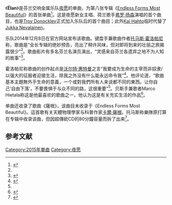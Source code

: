 {{NoteTA
| 1 = zh-cn:夜愿; zh-tw:日暮頌歌;
}}
{{Infobox single
| Name = Élan
| Format = 单曲
| Cover =
| Artist = [[夜愿|夜愿]]
| from Album = [[Endless_Forms_Most_Beautiful|Endless Forms Most Beautiful]]
| B-side = 薩根
| Released = 2015年2月13日
| Recorded = 2014
| Genre = [[交响金属|交响金属]]、[[民谣金属|民谣金属]]
| Length = 4:47
| Label = [[Nuclear_Blast|Nuclear Blast]]
| Writer = [[托马斯·霍洛帕尼|托马斯·霍洛帕尼]]
| Last single = [[The_Crow,_the_Owl_and_the_Dove|The Crow, the Owl and the Dove]]<br />（2012）
| This single = '''Élan'''<br />（2015）
| Next single = Endless Forms Most Beautiful<br />（2015）
}}

《'''Élan'''》是芬兰交响金属乐队[[夜愿|夜愿]]的单曲，为第八张专辑《[[Endless_Forms_Most_Beautiful|Endless Forms Most Beautiful]]》的首张单曲<ref name="MH">{{cite web|last1=Lach|first1=Stef|title=Nightwish detail Elan single|url=http://metalhammer.teamrock.com/news/2014-12-08/nightwish-detail-elan-single|website=[[Metal_Hammer|Metal Hammer]]|publisher=TeamRock|accessdate=December 31, 2014|date=December 8, 2014|archive-date=2016-03-03|archive-url=https://web.archive.org/web/20160303165644/http://metalhammer.teamrock.com/news/2014-12-08/nightwish-detail-elan-single|dead-url=no}}</ref>。这是夜愿新女主唱、荷兰歌手[[弗罗·扬森|弗罗·扬森]]演唱的首个曲目，也是[[Troy_Donockley|Troy Donockley]]正式加入乐队后的首个曲目；此外[[Kai_Hahto|Kai Hahto]]临时代替了[[Jukka_Nevalainen|Jukka Nevalainen]]。

乐队2014年12月8日在官方网站宣布该歌曲。键盘手兼歌曲作者[[托马斯·霍洛帕尼|托马斯·霍洛帕尼]]称，歌曲是“全长专辑的绝妙预告，亮出了稍许风味，但对即将到来的壮丽之旅揭露很少”<ref name="MH" />。歌曲影片有多名芬兰名演员演出，“灵感来自芬兰各遗弃之地不为人知的故事”<ref>{{Cite web |url=http://www.nightwish.com/en/news#2546 |title=存档副本 |access-date=2016-05-04 |archive-url=https://web.archive.org/web/20121031001744/http://nightwish.com/en/news#2546 |archive-date=2012-10-31 |dead-url=yes }}</ref>。

霍洛帕尼称歌曲的创作起点是[[沃尔特·惠特曼|沃尔特·惠特曼]]之言“我要成为生命的主宰而非奴隶/以强大的征服者迎接生活，除我之外没有什么能永远命令我”<ref name="MU">{{cite web|author=CROMCarl|title=First Single "Élan" Announced By Nightwish, Due Out February|url=http://www.metalunderground.com/news/details.cfm?newsid=108703|work=Metal Underground|accessdate=January 4, 2015|archive-date=2015-02-14|archive-url=https://web.archive.org/web/20150214164540/http://www.metalunderground.com/news/details.cfm?newsid=108703|dead-url=no}}</ref>。他评论道，“歌曲基本主題無外乎生命的意義，一个或對我們所有人来说都不同的東西。让你自己‘自由下落’，不要畏惧于与众不同的路，这很重要”<ref name="MU" />。贝斯手兼歌者Marco Hietala称这是他最喜欢的歌曲之一，他认为这是有关充实生活的作品<ref name="FCMH1">{{cite web|title=Nightwish interview - Marco (part 1)|url=http://faceculture.nl/nightwish-interview-marco-part-1|website=FaceCulture|accessdate=April 11, 2015|date=February 23, 2015|deadurl=yes|archiveurl=https://web.archive.org/web/20150415174949/http://faceculture.nl/nightwish-interview-marco-part-1|archivedate=2015年4月15日}}</ref>。

单曲还收录了歌曲《薩根》，该曲目未收录于《Endless Forms Most Beautiful》。這首歌有关天體物理學家与科普作家[[卡爾·薩根|卡爾·薩根]]。托马斯称樂隊原打算在专辑中收录该曲，但因超傳統CD的80分鐘容量而拆了出来<ref>{{cite web|last1=Lach|first1=Stef|title=Mainman Tuomas says songs on Endless Forms Most Beautiful didn't require Floor's operatic style|url=http://metalhammer.teamrock.com/news/2015-04-13/nightwish-didn-t-use-jansen-to-show-off-in-studio|website=[[Loudwire|Loudwire]]|publisher=TeamRock|accessdate=April 30, 2015|date=April 13, 2015|archive-date=2015-04-16|archive-url=https://web.archive.org/web/20150416182908/http://metalhammer.teamrock.com/news/2015-04-13/nightwish-didn-t-use-jansen-to-show-off-in-studio|dead-url=no}}</ref>。

== 参考文献 ==
{{Reflist}}

{{nightwish}}

{{DEFAULTSORT:Elan}}
[[Category:2015年單曲|Category:2015年單曲]]
[[Category:夜愿|Category:夜愿]]